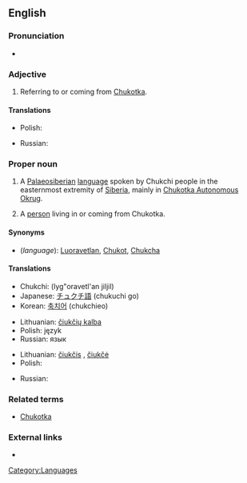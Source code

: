 {{wikipedia}}
==English==

===Pronunciation===
* {{IPA|/ˈtʃuktʃiː/}}

===Adjective===
{{en-adj}}

# Referring to or coming from [[Chukotka]].

====Translations====
{{trans-top|referring to Chukotka}}
* Polish: {{t|pl|czukocki|m}}
{{trans-mid}}
* Russian: {{t|ru|чукотский|tr=čukótskij|sc=Cyrl}}
{{trans-bottom}}

===Proper noun===
{{en-noun|s|-}}

# {{uncountable}} A [[Palaeosiberian]] [[language]] spoken by Chukchi people in the easternmost extremity of [[Siberia]], mainly in [[Chukotka Autonomous Okrug]].
# {{countable}} A [[person]] living in or coming from Chukotka.

====Synonyms====
* (''language''): [[Luoravetlan]], [[Chukot]], [[Chukcha]]

====Translations====
{{trans-top|language}}
* Chukchi: {{Cyrl|[[ԓыгъоравэтԓьэн йиԓыйиԓ]]}} (lyg"oravetl'an jiljil)
* Japanese: [[チュクチ語]] (chukuchi go)
* Korean: [[축치어]] (chukchieo)
{{trans-mid}}
* Lithuanian: [[čiukčių kalba]]
* Polish: język {{t|pl|czukocki|m}}
* Russian: {{t|ru|чукотский}} язык
{{trans-bottom}}

{{trans-top|person from Chukotka}}
* Lithuanian: [[čiukčis]] {{m}}, [[čiukčė]] {{f}}
* Polish: {{t|pl|Czukcza|m}}
{{trans-mid}}
* Russian: {{t|ru|чукча|m|tr=čúkča|sc=Cyrl}}
{{trans-bottom}}

===Related terms===
* [[Chukotka]]

===External links===
* {{ethnologue|code=ckt}}

[[Category:Languages]]